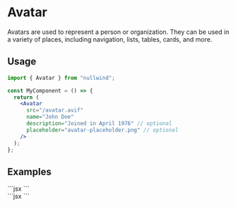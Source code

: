 

<Meta
  title="Avatar"
  description="Avatars are used to represent a person or organization. They can be used in a variety of places, including navigation, lists, tables, cards, and more."
/>

# Avatar

Avatars are used to represent a person or organization. They can be used in a variety of places, including navigation, lists, tables, cards, and more.

## Usage

```jsx
import { Avatar } from "nullwind";

const MyComponent = () => {
  return (
    <Avatar
      src="/avatar.avif"
      name="John Doe"
      description="Joined in April 1976" // optional
      placeholder="avatar-placeholder.png" // optional
    />
  );
};
```

## Examples

<Playground title="Default">
  <Playground.Preview>
    <div class="flex flex-wrap justify-center">
      <Avatar src="/avatar.avif" name="John Doe" description="Joined in April 1976" />
    </div>
  </Playground.Preview>
  <Playground.Code>
    ```jsx
    <Avatar src="/avatar.avif" name="John Doe" description="Joined in April 1976" />
    ```
  </Playground.Code>
</Playground>

<Playground title="With empty image">
  <Playground.Preview>
    <div class="flex flex-wrap justify-center">
      <Avatar name="John Doe" description="Joined in April 1976" />
    </div>
  </Playground.Preview>
  <Playground.Code>
    ```jsx
    <Avatar name="John Doe" description="Joined in April 1976" />
    ```
  </Playground.Code>
</Playground>
